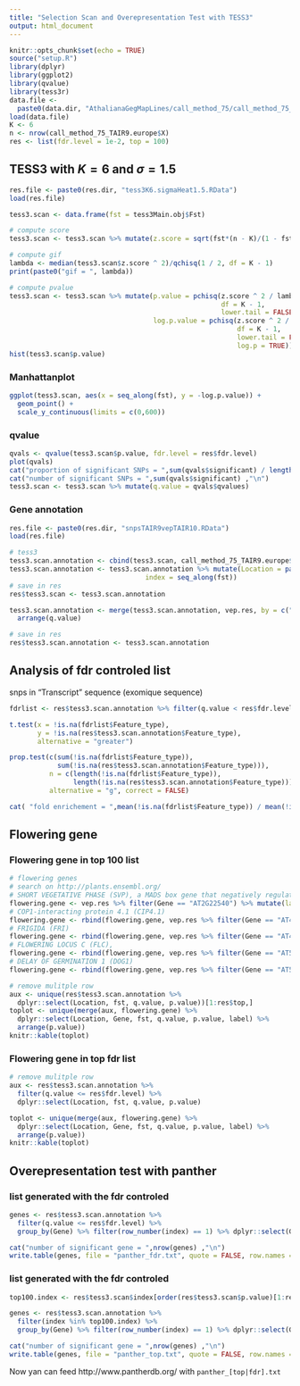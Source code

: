 ```yaml
---
title: "Selection Scan and Overepresentation Test with TESS3"
output: html_document
---
```


```r
knitr::opts_chunk$set(echo = TRUE)
source("setup.R")
library(dplyr)
library(ggplot2)
library(qvalue)
library(tess3r)
data.file <-
  paste0(data.dir, "AthalianaGegMapLines/call_method_75/call_method_75_TAIR9.RData")
load(data.file)
K <- 6
n <- nrow(call_method_75_TAIR9.europe$X)
res <- list(fdr.level = 1e-2, top = 100)
```

## TESS3 with $K = 6$ and $\sigma = 1.5$

```r
res.file <- paste0(res.dir, "tess3K6.sigmaHeat1.5.RData")
load(res.file)
```

```r
tess3.scan <- data.frame(fst = tess3Main.obj$Fst)

# compute score
tess3.scan <- tess3.scan %>% mutate(z.score = sqrt(fst*(n - K)/(1 - fst)))

# compute gif
lambda <- median(tess3.scan$z.score ^ 2)/qchisq(1 / 2, df = K - 1)
print(paste0("gif = ", lambda))

# compute pvalue
tess3.scan <- tess3.scan %>% mutate(p.value = pchisq(z.score ^ 2 / lambda, 
                                                     df = K - 1, 
                                                     lower.tail = FALSE),
                                    log.p.value = pchisq(z.score ^ 2 / lambda, 
                                                         df = K - 1, 
                                                         lower.tail = FALSE, 
                                                         log.p = TRUE))
hist(tess3.scan$p.value)
```

### Manhattanplot 

```r
ggplot(tess3.scan, aes(x = seq_along(fst), y = -log.p.value)) + 
  geom_point() + 
  scale_y_continuous(limits = c(0,600))
```

### qvalue

```r
qvals <- qvalue(tess3.scan$p.value, fdr.level = res$fdr.level)
plot(qvals)
cat("proportion of significant SNPs = ",sum(qvals$significant) / length(tess3.scan$p.value),"\n")
cat("number of significant SNPs = ",sum(qvals$significant) ,"\n")
tess3.scan <- tess3.scan %>% mutate(q.value = qvals$qvalues)
```

### Gene annotation

```r
res.file <- paste0(res.dir, "snpsTAIR9vepTAIR10.RData")
load(res.file)

# tess3
tess3.scan.annotation <- cbind(tess3.scan, call_method_75_TAIR9.europe$locus.coord)
tess3.scan.annotation <- tess3.scan.annotation %>% mutate(Location = paste0(Chromosome,":",Positions),
                                  index = seq_along(fst)) 
# save in res
res$tess3.scan <- tess3.scan.annotation

tess3.scan.annotation <- merge(tess3.scan.annotation, vep.res, by = c("Location")) %>%
  arrange(q.value)

# save in res
res$tess3.scan.annotation <- tess3.scan.annotation
```

## Analysis of fdr controled list

snps in "Transcript" sequence (exomique sequence)
```r
fdrlist <- res$tess3.scan.annotation %>% filter(q.value < res$fdr.level)

t.test(x = !is.na(fdrlist$Feature_type), 
       y = !is.na(res$tess3.scan.annotation$Feature_type),
       alternative = "greater")

prop.test(c(sum(!is.na(fdrlist$Feature_type)),
            sum(!is.na(res$tess3.scan.annotation$Feature_type))),
          n = c(length(!is.na(fdrlist$Feature_type)),
                length(!is.na(res$tess3.scan.annotation$Feature_type))),
          alternative = "g", correct = FALSE)

cat( "fold enrichement = ",mean(!is.na(fdrlist$Feature_type)) / mean(!is.na(res$tess3.scan.annotation$Feature_type)))
```


## Flowering gene

### Flowering gene in top 100 list

```r
# flowering genes
# search on http://plants.ensembl.org/
# SHORT VEGETATIVE PHASE (SVP), a MADS box gene that negatively regulates the transition to flowering (Differentiating Fennoscandia and Eastern Europe/Russia)
flowering.gene <- vep.res %>% filter(Gene == "AT2G22540") %>% mutate(label = "SVP")
# COP1-interacting protein 4.1 (CIP4.1)
flowering.gene <- rbind(flowering.gene, vep.res %>% filter(Gene == "AT4G00930") %>% mutate(label = "CIP4.1"))
# FRIGIDA (FRI)
flowering.gene <- rbind(flowering.gene, vep.res %>% filter(Gene == "AT4G00650") %>% mutate(label = "FRI"))
# FLOWERING LOCUS C (FLC),
flowering.gene <- rbind(flowering.gene, vep.res %>% filter(Gene == "AT5G10140") %>% mutate(label = "FLC"))
# DELAY OF GERMINATION 1 (DOG1)
flowering.gene <- rbind(flowering.gene, vep.res %>% filter(Gene == "AT5G45830") %>% mutate(label = "DOG1"))

# remove mulitple row
aux <- unique(res$tess3.scan.annotation %>% 
  dplyr::select(Location, fst, q.value, p.value))[1:res$top,]
toplot <- unique(merge(aux, flowering.gene) %>%
  dplyr::select(Location, Gene, fst, q.value, p.value, label) %>%
  arrange(p.value))
knitr::kable(toplot)
```

### Flowering gene in top fdr list

```r
# remove mulitple row
aux <- res$tess3.scan.annotation %>%
  filter(q.value <= res$fdr.level) %>%
  dplyr::select(Location, fst, q.value, p.value)

toplot <- unique(merge(aux, flowering.gene) %>%
  dplyr::select(Location, Gene, fst, q.value, p.value, label) %>%
  arrange(p.value))
knitr::kable(toplot)
```


## Overepresentation test with panther

### list generated with the fdr controled

```r
genes <- res$tess3.scan.annotation %>%
  filter(q.value <= res$fdr.level) %>% 
  group_by(Gene) %>% filter(row_number(index) == 1) %>% dplyr::select(Gene)

cat("number of significant gene = ",nrow(genes) ,"\n")
write.table(genes, file = "panther_fdr.txt", quote = FALSE, row.names = FALSE, col.names = FALSE)
```

### list generated with the fdr controled

```r
top100.index <- res$tess3.scan$index[order(res$tess3.scan$p.value)[1:res$top]]

genes <- res$tess3.scan.annotation %>%
  filter(index %in% top100.index) %>% 
  group_by(Gene) %>% filter(row_number(index) == 1) %>% dplyr::select(Gene)

cat("number of significant gene = ",nrow(genes) ,"\n")
write.table(genes, file = "panther_top.txt", quote = FALSE, row.names = FALSE, col.names = FALSE)
```


Now yan can feed http://www.pantherdb.org/ with `panther_[top|fdr].txt`

